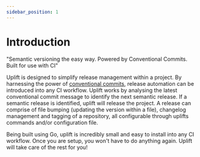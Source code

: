 ```yaml
---
sidebar_position: 1
---
```


# Introduction

"Semantic versioning the easy way. Powered by Conventional Commits. Built for use with CI"

Uplift is designed to simplify release management within a project. By harnessing the power of [conventional commits](https://www.conventionalcommits.org/en/v1.0.0/), release automation can be introduced into any CI workflow. Uplift works by analysing the latest conventional commit message to identify the next semantic release. If a semantic release is identified, uplift will release the project. A release can comprise of file bumping (updating the version within a file), changelog management and tagging of a repository, all configurable through uplifts commands and/or configuration file.

Being built using Go, uplift is incredibly small and easy to install into any CI workflow. Once you are setup, you won't have to do anything again. Uplift will take care of the rest for you!
